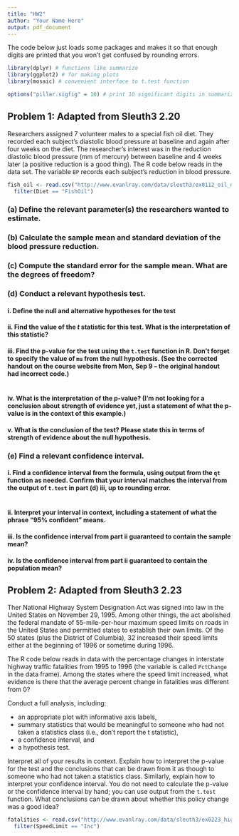 ```yaml
---
title: "HW2"
author: "Your Name Here"
output: pdf_document
---
```


The code below just loads some packages and makes it so that enough digits are printed that you won't get confused by rounding errors.

```r
library(dplyr) # functions like summarize
library(ggplot2) # for making plots
library(mosaic) # convenient interface to t.test function

options("pillar.sigfig" = 10) # print 10 significant digits in summarize output
```

## Problem 1: Adapted from Sleuth3 2.20

Researchers assigned 7 volunteer males to a special fish oil diet.  They recorded each subject's diastolic blood pressure at baseline and again after four weeks on the diet.  The researcher's interest was in the reduction diastolic blood pressure (mm of mercury) between baseline and 4 weeks later (a positive reduction is a good thing).  The R code below reads in the data set.  The variable `BP` records each subject's reduction in blood pressure.


```r
fish_oil <- read.csv("http://www.evanlray.com/data/sleuth3/ex0112_oil_diets.csv") %>%
  filter(Diet == "FishOil")
```

### (a) Define the relevant parameter(s) the researchers wanted to estimate.



### (b) Calculate the sample mean and standard deviation of the blood pressure reduction.



### (c) Compute the standard error for the sample mean.  What are the degrees of freedom?



### (d) Conduct a relevant hypothesis test.

#### i. Define the null and alternative hypotheses for the test



#### ii. Find the value of the $t$ statistic for this test.   What is the interpretation of this statistic?



#### iii. Find the p-value for the test using the `t.test` function in R.  Don't forget to specify the value of `mu` from the null hypothesis.  (See the corrected handout on the course website from Mon, Sep 9 -- the original handout had incorrect code.)

```r

```

#### iv. What is the interpretation of the p-value?  (I'm not looking for a conclusion about strength of evidence yet, just a statement of what the p-value is in the context of this example.)



#### v. What is the conclusion of the test?  Please state this in terms of strength of evidence about the null hypothesis.



### (e) Find a relevant confidence interval.

#### i. Find a confidence interval from the formula, using output from the `qt` function as needed.  Confirm that your interval matches the interval from the output of `t.test` in part (d) iii, up to rounding error.

```r

```

#### ii. Interpret your interval in context, including a statement of what the phrase "95% confident" means.



#### iii. Is the confidence interval from part ii guaranteed to contain the sample mean?



#### iv. Is the confidence interval from part ii guaranteed to contain the population mean?





## Problem 2: Adapted from Sleuth3 2.23

Ther National Highway System Designation Act was signed into law in the United States on November 29, 1995.  Among other things, the act abolished the federal mandate of 55-mile-per-hour maximum speed limits on roads in the United States and permitted states to establish their own limits.  Of the 50 states (plus the District of Columbia), 32 increased their speed limits either at the beginning of 1996 or sometime during 1996.

The R code below reads in data with the percentage changes in interstate highway traffic fatalities from 1995 to 1996 (the variable is called `PctChange` in the data frame).  Among the states where the speed limit increased, what evidence is there that the average percent change in fatalities was different from 0?

Conduct a full analysis, including:

 * an appropriate plot with informative axis labels,
 * summary statistics that would be meaningful to someone who had not taken a statistics class (i.e., don't report the t statistic),
 * a confidence interval, and
 * a hypothesis test.

Interpret all of your results in context.  Explain how to interpret the p-value for the test and the conclusions that can be drawn from it as though to someone who had not taken a statistics class.  Similarly, explain how to interpret your confidence interval.  You do not need to calculate the p-value or the confidence interval by hand; you can use output from the `t.test` function.  What conclusions can be drawn about whether this policy change was a good idea?

```r
fatalities <- read.csv("http://www.evanlray.com/data/sleuth3/ex0223_highway_safety.csv") %>%
  filter(SpeedLimit == "Inc")
```




